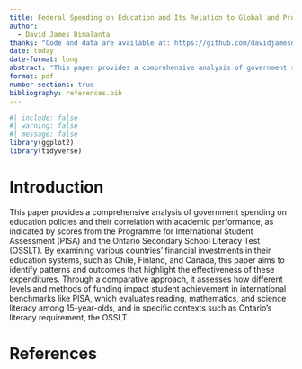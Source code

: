 ```yaml
---
title: Federal Spending on Education and Its Relation to Global and Provincial Standardized Testing Scores
author: 
  - David James Dimalanta
thanks: "Code and data are available at: https://github.com/davidjamesdimalanta/education_policy"
date: today
date-format: long
abstract: "This paper provides a comprehensive analysis of government spending on education policies and their correlation with academic performance, as indicated by scores from the Programme for International Student Assessment (PISA) and the Ontario Secondary School Literacy Test (OSSLT). By examining various countries' financial investments in their education systems, such as Chile, Finland, and Canada, this paper aims to identify patterns and outcomes that highlight the effectiveness of these expenditures. Through a comparative approach, it assesses how different levels and methods of funding impact student achievement in international benchmarks like PISA, which evaluates reading, mathematics, and science literacy among 15-year-olds, and in specific contexts such as Ontario's literacy requirement, the OSSLT."
format: pdf
number-sections: true
bibliography: references.bib
---
```


```r
#| include: false
#| warning: false
#| message: false
library(ggplot2)
library(tidyverse)
```
# Introduction

This paper provides a comprehensive analysis of government spending on education policies and their correlation with academic performance, as indicated by scores from the Programme for International Student Assessment (PISA) and the Ontario Secondary School Literacy Test (OSSLT). By examining various countries' financial investments in their education systems, such as Chile, Finland, and Canada, this paper aims to identify patterns and outcomes that highlight the effectiveness of these expenditures. Through a comparative approach, it assesses how different levels and methods of funding impact student achievement in international benchmarks like PISA, which evaluates reading, mathematics, and science literacy among 15-year-olds, and in specific contexts such as Ontario's literacy requirement, the OSSLT.

\newpage


# References


